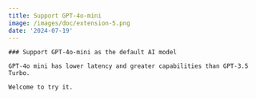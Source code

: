 ```yaml
---
title: Support GPT-4o-mini
image: /images/doc/extension-5.png
date: '2024-07-19'
---
```


<Card className="py-10 my-10" href="/">

    ### Support GPT-4o-mini as the default AI model

    GPT-4o mini has lower latency and greater capabilities than GPT-3.5 Turbo.

    Welcome to try it.

</Card>
